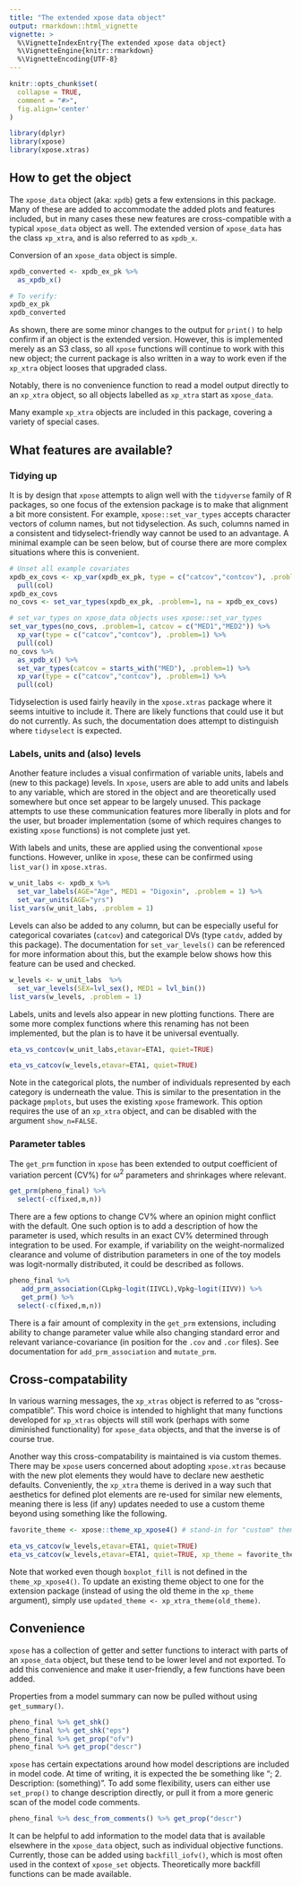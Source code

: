 ```yaml
---
title: "The extended xpose data object"
output: rmarkdown::html_vignette
vignette: >
  %\VignetteIndexEntry{The extended xpose data object}
  %\VignetteEngine{knitr::rmarkdown}
  %\VignetteEncoding{UTF-8}
---
```


```r
knitr::opts_chunk$set(
  collapse = TRUE,
  comment = "#>",
  fig.align='center'
)
```

```r
library(dplyr)
library(xpose)
library(xpose.xtras)
```

## How to get the object

The `xpose_data` object (aka: `xpdb`) gets a few extensions in this package. Many of these are added to accommodate the added plots and features included, but in many cases these new features are cross-compatible with a typical `xpose_data` object as well. The extended version of `xpose_data` has the class `xp_xtra`, and is also referred to as `xpdb_x`.

Conversion of an `xpose_data` object is simple.

```r
xpdb_converted <- xpdb_ex_pk %>%
  as_xpdb_x()

# To verify:
xpdb_ex_pk
xpdb_converted
```

As shown, there are some minor changes to the output for `print()` to help confirm if an object is the extended version. However, this is implemented merely as an S3 class, so all `xpose` functions will continue to work with this new object; the current package is also written in a way to work even if the `xp_xtra` object looses that upgraded class.

Notably, there is no convenience function to read a model output directly to an `xp_xtra` object, so all objects labelled as `xp_xtra` start as `xpose_data`.

Many example `xp_xtra` objects are included in this package, covering a variety of special cases. 

## What features are available?

### Tidying up

It is by design that `xpose` attempts to align well with the `tidyverse` family of R packages, so one focus of the extension package is to make that alignment a bit more consistent. For example, `xpose::set_var_types` accepts character vectors of column names, but not tidyselection. As such, columns named in a consistent and tidyselect-friendly way cannot be used to an advantage. A minimal example can be seen below, but of course there are more complex situations where this is convenient.

```r
# Unset all example covariates
xpdb_ex_covs <- xp_var(xpdb_ex_pk, type = c("catcov","contcov"), .problem=1) %>% 
  pull(col)
xpdb_ex_covs
no_covs <- set_var_types(xpdb_ex_pk, .problem=1, na = xpdb_ex_covs)

# set_var_types on xpose_data objects uses xpose::set_var_types
set_var_types(no_covs, .problem=1, catcov = c("MED1","MED2")) %>%
  xp_var(type = c("catcov","contcov"), .problem=1) %>% 
  pull(col)
no_covs %>%
  as_xpdb_x() %>%
  set_var_types(catcov = starts_with("MED"), .problem=1) %>%
  xp_var(type = c("catcov","contcov"), .problem=1) %>% 
  pull(col)
```

Tidyselection is used fairly heavily in the `xpose.xtras` package where it seems intuitive to include it. There are likely functions that could use it but do not currently. As such, the documentation does attempt to distinguish where `tidyselect` is expected.

### Labels, units and (also) levels

Another feature includes a visual confirmation of variable units, labels and (new to this package) levels. In `xpose`, users are able to add units and labels to any variable, which are stored in the object and are theoretically used somewhere but once set appear to be largely unused. This package attempts to use these communication features more liberally in plots and for the user, but broader implementation (some of which requires changes to existing `xpose` functions) is not complete just yet.

With labels and units, these are applied using the conventional `xpose` functions. However, unlike in `xpose`, these can be confirmed using `list_var()` in `xpose.xtras`.

```r
w_unit_labs <- xpdb_x %>%
  set_var_labels(AGE="Age", MED1 = "Digoxin", .problem = 1) %>%
  set_var_units(AGE="yrs")
list_vars(w_unit_labs, .problem = 1)
```

Levels can also be added to any column, but can be especially useful for categorical covariates (`catcov`) and categorical DVs (type `catdv`, added by this package). The documentation for `set_var_levels()` can be referenced for more information about this, but the example below shows how this feature can be used and checked.

```r
w_levels <- w_unit_labs  %>%
  set_var_levels(SEX=lvl_sex(), MED1 = lvl_bin())
list_vars(w_levels, .problem = 1)
```

Labels, units and levels also appear in new plotting functions. There are some more complex functions where this renaming has not been implemented, but the plan is to have it be universal eventually.

```r
eta_vs_contcov(w_unit_labs,etavar=ETA1, quiet=TRUE)
```

```r
eta_vs_catcov(w_levels,etavar=ETA1, quiet=TRUE)
```

Note in the categorical plots, the number of individuals represented by each category is underneath the value. This is similar to the presentation in the package `pmplots`, but uses the existing `xpose` framework. This option requires the use of an `xp_xtra` object, and can be disabled with the argument `show_n=FALSE`.

### Parameter tables

The `get_prm` function in `xpose` has been extended to output coefficient of variation percent (CV%) for $\omega^2$ parameters and shrinkages where relevant.

```r
get_prm(pheno_final) %>%
  select(-c(fixed,m,n))
```

There are a few options to change CV% where an opinion might conflict with the default. One such option is to add a description of how the parameter is used, which results in an exact CV% determined through integration to be used. For example, if variability on the weight-normalized clearance and volume of distribution parameters in one of the toy models was logit-normally distributed, it could be described as follows.

```r
pheno_final %>%
   add_prm_association(CLpkg~logit(IIVCL),Vpkg~logit(IIVV)) %>%
   get_prm() %>%
  select(-c(fixed,m,n))
```

There is a fair amount of complexity in the `get_prm` extensions, including ability to change parameter value while also changing standard error and relevant variance-covariance (in position for the `.cov` and `.cor` files). See documentation for `add_prm_association` and `mutate_prm`.

## Cross-compatability

In various warning messages, the `xp_xtras` object is referred to as "cross-compatible". This word choice is intended to highlight that many functions developed for `xp_xtras` objects will still work (perhaps with some diminished functionality) for `xpose_data` objects, and that the inverse is of course true.

Another way this cross-compatability is maintained is via custom themes. There may be `xpose` users concerned about adopting `xpose.xtras` because with the new plot elements they would have to declare new aesthetic defaults. Conveniently, the `xp_xtra` theme is derived in a way such that aesthetics for defined plot elements are re-used for similar new elements, meaning there is less (if any) updates needed to use a custom theme beyond using something like the following.

```r
favorite_theme <- xpose::theme_xp_xpose4() # stand-in for "custom" theme

eta_vs_catcov(w_levels,etavar=ETA1, quiet=TRUE)
eta_vs_catcov(w_levels,etavar=ETA1, quiet=TRUE, xp_theme = favorite_theme)

```

Note that worked even though `boxplot_fill` is not defined in the `theme_xp_xpose4()`. To update an existing theme object to one for the extension package (instead of using the old theme in the `xp_theme` argument), simply use `updated_theme <- xp_xtra_theme(old_theme)`.

## Convenience

`xpose` has a collection of getter and setter functions to interact with parts of an `xpose_data` object, but these tend to be lower level and not exported. To add this convenience and make it user-friendly, a few functions have been added.

Properties from a model summary can now be pulled without using `get_summary()`.

```r
pheno_final %>% get_shk()
pheno_final %>% get_shk("eps")
pheno_final %>% get_prop("ofv")
pheno_final %>% get_prop("descr")
```

`xpose` has certain expectations around how model descriptions are included in model code. At time of writing, it is expected the be something like "; 2. Description: (something)". To add some flexibility, users can either use `set_prop()` to change description directly, or pull it from a more generic scan of the model code comments.

```r
pheno_final %>% desc_from_comments() %>% get_prop("descr")
```

It can be helpful to add information to the model data that is available elsewhere in the `xpose_data` object, such as individual objective functions. Currently, those can be added using `backfill_iofv()`, which is most often used in the context of `xpose_set` objects. Theoretically more backfill functions can be made available.
